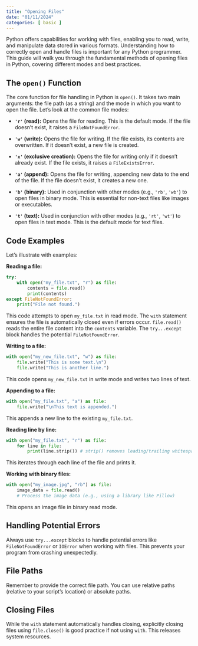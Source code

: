 ```yaml
---
title: "Opening Files"
date: "01/11/2024"
categories: [ basic ]
---
```



Python offers capabilities for working with files, enabling you to read, write, and manipulate data stored in various formats. Understanding how to correctly open and handle files is important for any Python programmer. This guide will walk you through the fundamental methods of opening files in Python, covering different modes and best practices.


##  The `open()` Function

The core function for file handling in Python is `open()`. It takes two main arguments: the file path (as a string) and the mode in which you want to open the file.  Let's look at the common file modes:

* **`'r'` (read):** Opens the file for reading. This is the default mode.  If the file doesn't exist, it raises a `FileNotFoundError`.

* **`'w'` (write):** Opens the file for writing.  If the file exists, its contents are overwritten. If it doesn't exist, a new file is created.

* **`'x'` (exclusive creation):** Opens the file for writing only if it doesn't already exist. If the file exists, it raises a `FileExistsError`.

* **`'a'` (append):** Opens the file for writing, appending new data to the end of the file.  If the file doesn't exist, it creates a new one.

* **`'b'` (binary):** Used in conjunction with other modes (e.g., `'rb'`, `'wb'`) to open files in binary mode.  This is essential for non-text files like images or executables.

* **`'t'` (text):** Used in conjunction with other modes (e.g., `'rt'`, `'wt'`) to open files in text mode. This is the default mode for text files.


## Code Examples

Let's illustrate with examples:


**Reading a file:**

```python
try:
    with open("my_file.txt", "r") as file:
        contents = file.read()
        print(contents)
except FileNotFoundError:
    print("File not found.")
```

This code attempts to open `my_file.txt` in read mode.  The `with` statement ensures the file is automatically closed even if errors occur.  `file.read()` reads the entire file content into the `contents` variable.  The `try...except` block handles the potential `FileNotFoundError`.


**Writing to a file:**

```python
with open("my_new_file.txt", "w") as file:
    file.write("This is some text.\n")
    file.write("This is another line.")
```

This code opens `my_new_file.txt` in write mode and writes two lines of text.


**Appending to a file:**

```python
with open("my_file.txt", "a") as file:
    file.write("\nThis text is appended.")
```

This appends a new line to the existing `my_file.txt`.


**Reading line by line:**

```python
with open("my_file.txt", "r") as file:
    for line in file:
        print(line.strip()) # strip() removes leading/trailing whitespace
```

This iterates through each line of the file and prints it.


**Working with binary files:**

```python
with open("my_image.jpg", "rb") as file:
    image_data = file.read()
    # Process the image data (e.g., using a library like Pillow)
```

This opens an image file in binary read mode.


## Handling Potential Errors

Always use `try...except` blocks to handle potential errors like `FileNotFoundError` or `IOError` when working with files.  This prevents your program from crashing unexpectedly.


## File Paths

Remember to provide the correct file path. You can use relative paths (relative to your script's location) or absolute paths.


## Closing Files

While the `with` statement automatically handles closing, explicitly closing files using `file.close()` is good practice if not using `with`.  This releases system resources.






